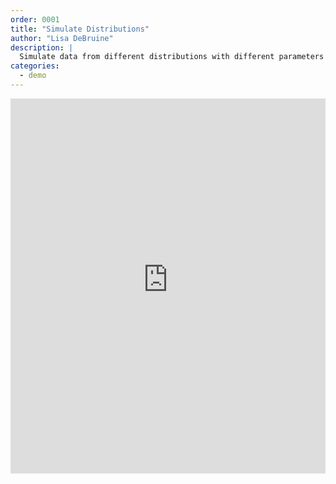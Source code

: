 ```yaml
---
order: 0001
title: "Simulate Distributions"
author: "Lisa DeBruine"
description: |
  Simulate data from different distributions with different parameters
categories:
  - demo
---
```


<iframe height="600" width="100%" frameborder="no" src="https://rstudio-connect.psy.gla.ac.uk/simulate/"> </iframe>

